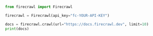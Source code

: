 ```python Python
from firecrawl import Firecrawl

firecrawl = Firecrawl(api_key="fc-YOUR-API-KEY")

docs = firecrawl.crawl(url="https://docs.firecrawl.dev", limit=10)
print(docs)
```


